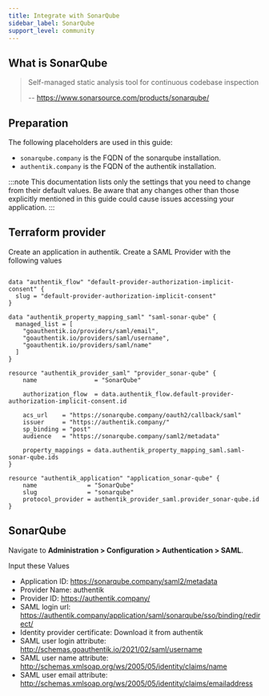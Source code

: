```yaml
---
title: Integrate with SonarQube
sidebar_label: SonarQube
support_level: community
---
```


## What is SonarQube

> Self-managed static analysis tool for continuous codebase inspection
>
> -- https://www.sonarsource.com/products/sonarqube/

## Preparation

The following placeholders are used in this guide:

- `sonarqube.company` is the FQDN of the sonarqube installation.
- `authentik.company` is the FQDN of the authentik installation.

:::note
This documentation lists only the settings that you need to change from their default values. Be aware that any changes other than those explicitly mentioned in this guide could cause issues accessing your application.
:::

## Terraform provider

Create an application in authentik. Create a SAML Provider with the following values

```hcl

data "authentik_flow" "default-provider-authorization-implicit-consent" {
  slug = "default-provider-authorization-implicit-consent"
}

data "authentik_property_mapping_saml" "saml-sonar-qube" {
  managed_list = [
    "goauthentik.io/providers/saml/email",
    "goauthentik.io/providers/saml/username",
    "goauthentik.io/providers/saml/name"
  ]
}

resource "authentik_provider_saml" "provider_sonar-qube" {
    name                = "SonarQube"

    authorization_flow  = data.authentik_flow.default-provider-authorization-implicit-consent.id

    acs_url    = "https://sonarqube.company/oauth2/callback/saml"
    issuer     = "https://authentik.company/"
    sp_binding = "post"
    audience   = "https://sonarqube.company/saml2/metadata"

    property_mappings = data.authentik_property_mapping_saml.saml-sonar-qube.ids
}

resource "authentik_application" "application_sonar-qube" {
    name              = "SonarQube"
    slug              = "sonarqube"
    protocol_provider = authentik_provider_saml.provider_sonar-qube.id
}

```

## SonarQube

Navigate to **Administration > Configuration > Authentication > SAML**.

Input these Values

- Application ID: https://sonarqube.company/saml2/metadata
- Provider Name: authentik
- Provider ID: https://authentik.company/
- SAML login url: https://authentik.company/application/saml/sonarqube/sso/binding/redirect/
- Identity provider certificate: Download it from authentik
- SAML user login attribute: http://schemas.goauthentik.io/2021/02/saml/username
- SAML user name attribute: http://schemas.xmlsoap.org/ws/2005/05/identity/claims/name
- SAML user email attribute: http://schemas.xmlsoap.org/ws/2005/05/identity/claims/emailaddress
